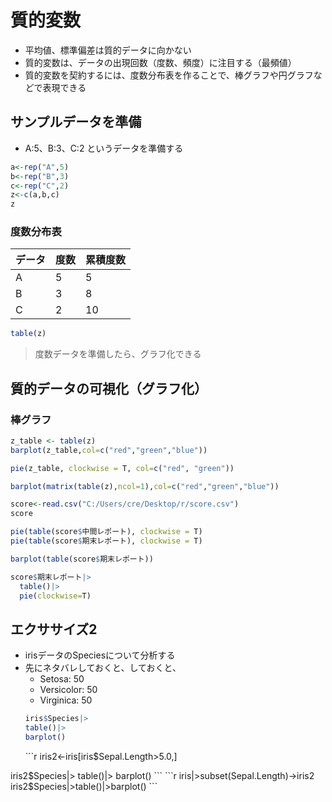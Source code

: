 # 質的変数

-   平均値、標準偏差は質的データに向かない
-   質的変数は、データの出現回数（度数、頻度）に注目する（最頻値）
-   質的変数を契約するには、度数分布表を作ることで、棒グラフや円グラフなどで表現できる

## サンプルデータを準備

-   A:5、B:3、C:2 というデータを準備する

```{r}
a<-rep("A",5)
b<-rep("B",3)
c<-rep("C",2)
z<-c(a,b,c)
z
```

### 度数分布表

| データ | 度数 | 累積度数 |
|--------|------|----------|
| A      | 5    | 5        |
| B      | 3    | 8        |
| C      | 2    | 10       |


```{r}
table(z)
```
> 度数データを準備したら、グラフ化できる

## 質的データの可視化（グラフ化）

### 棒グラフ

```{r}
z_table <- table(z)
barplot(z_table,col=c("red","green","blue"))
```


```{r}
pie(z_table, clockwise = T, col=c("red", "green"))
```
```{r}
barplot(matrix(table(z),ncol=1),col=c("red","green","blue"))
```

```{r}
score<-read.csv("C:/Users/cre/Desktop/r/score.csv")
score
```
```{r}
pie(table(score$中間レポート), clockwise = T)
pie(table(score$期末レポート), clockwise = T)
```
```{r}
 
barplot(table(score$期末レポート))
```



```{r}
score$期末レポート|>
  table()|>
  pie(clockwise=T)
```

## エクササイズ2
- irisデータのSpeciesについて分析する
- 先にネタバレしておくと、しておくと、
  - Setosa: 50
  - Versicolor: 50
  - Virginica: 50
```{r}
iris$Species|>
  table()|>
  barplot()
```
```{r}
iris2<-iris[iris$Sepal.Length>5.0,]


iris2$Species|>
  table()|>
  barplot()
```
```{r}
iris|>subset(Sepal.Length)->iris2
iris2$Species|>table()|>barplot()
```

